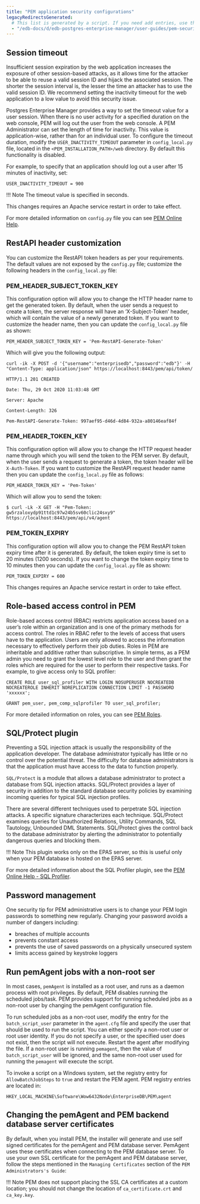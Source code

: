 ```yaml
---
title: "PEM application security configurations"
legacyRedirectsGenerated:
  # This list is generated by a script. If you need add entries, use the `legacyRedirects` key.
  - "/edb-docs/d/edb-postgres-enterprise-manager/user-guides/pem-security-guide/8.0/pem_application_configuration.html"
---
```


## Session timeout

Insufficient session expiration by the web application increases the exposure of other session-based attacks, as it allows time for the attacker to be able to reuse a valid session ID and hijack the associated session. The shorter the session interval is, the lesser the time an attacker has to use the valid session ID. We recommend setting the inactivity timeout for the web application to a low value to avoid this security issue.

Postgres Enterprise Manager provides a way to set the timeout value for a user session. When there is no user activity for a specified duration on the web console, PEM will log out the user from the web console. A PEM Administrator can set the length of time for inactivity. This value is application-wise, rather than for an individual user. To configure the timeout duration, modify the `USER_INACTIVITY_TIMEOUT` parameter in `config_local.py` file, located in the `<PEM_INSTALLATION_PATH>/web` directory. By default this functionality is disabled.

For example, to specify that an application should log out a user after 15 minutes of inactivity, set:

`USER_INACTIVITY_TIMEOUT = 900`

!!! Note
    The timeout value is specified in seconds.

This changes requires an Apache service restart in order to take effect.

For more detailed information on `config.py` file you can see [PEM Online Help](/pem/latest/pem_online_help/01_toc_pem_getting_started/03_pem_managing_configuration_settings/).

## RestAPI header customization

You can customize the RestAPI token headers as per your requirements. The default values are not exposed by the `config.py` file; customize the following headers in the `config_local.py` file:

### PEM_HEADER_SUBJECT_TOKEN_KEY

This configuration option will allow you to change the HTTP header name to get the generated token. By default, when the user sends a request to create a token, the server response will have an ‘X-Subject-Token’ header, which will contain the value of a newly generated token. If you want to customize the header name, then you can update the `config_local.py` file as shown:

`PEM_HEADER_SUBJECT_TOKEN_KEY = 'Pem-RestAPI-Generate-Token'`

Which will give you the following output:

`curl -ik -X POST -d '{"username":"enterprisedb","password":"edb"}' -H "Content-Type: application/json" https://localhost:8443/pem/api/token/`

`HTTP/1.1 201 CREATED`

`Date: Thu, 29 Oct 2020 11:03:48 GMT`

`Server: Apache`

`Content-Length: 326`

`Pem-RestAPI-Generate-Token: 997aef95-d46d-4d84-932a-a80146eaf84f`

### PEM_HEADER_TOKEN_KEY

This configuration option will allow you to change the HTTP request header name through which you will send the token to the PEM server. By default, when the user sends a request to generate a token, the token header will be `X-Auth-Token`. If you want to customize the RestAPI request header name then you can update the `config_local.py` file as follows:

`PEM_HEADER_TOKEN_KEY = 'Pem-Token'`

Which will allow you to send the token:

`$ curl -Lk -X GET -H "Pem-Token: gw5rzaloxydp91ttd1c97w24b5sv60clic24sxy9" https://localhost:8443/pem/api/v4/agent`

### PEM_TOKEN_EXPIRY

This configuration option will allow you to change the PEM RestAPI token expiry time after it is generated. By default, the token expiry time is set to 20 minutes (1200 seconds). If you want to change the token expiry time to 10 minutes then you can update the `config_local.py` file as shown:

`PEM_TOKEN_EXPIRY = 600`

This changes requires an Apache service restart in order to take effect.

## Role-based access control in PEM

Role-based access control (RBAC) restricts application access based on a user’s role within an organization and is one of the primary methods for access control. The roles in RBAC refer to the levels of access that users have to the application. Users are only allowed to access the information necessary to effectively perform their job duties. Roles in PEM are inheritable and additive rather than subscriptive. In simple terms, as a PEM admin you need to grant the lowest level role to the user and then grant the roles which are required for the user to perform their respective tasks. For example, to give access only to SQL profiler:

`CREATE ROLE user_sql_profiler WITH LOGIN NOSUPERUSER NOCREATEDB NOCREATEROLE INHERIT NOREPLICATION CONNECTION LIMIT -1 PASSWORD 'xxxxxx';`

`GRANT pem_user, pem_comp_sqlprofiler TO user_sql_profiler;`

For more detailed information on roles, you can see [PEM Roles](/pem/latest/pem_online_help/01_toc_pem_getting_started/04_pem_roles/).

## SQL/Protect plugin

Preventing a SQL injection attack is usually the responsibility of the application developer. The database administrator typically has little or no control over the potential threat. The difficulty for database administrators is that the application must have access to the data to function properly.

`SQL/Protect` is a module that allows a database administrator to protect a database from SQL injection attacks. SQL/Protect provides a layer of security in addition to the standard database security policies by examining incoming queries for typical SQL injection profiles.

There are several different techniques used to perpetrate SQL injection attacks. A specific signature characterizes each technique. SQL/Protect examines queries for Unauthorized Relations, Utility Commands, SQL Tautology, Unbounded DML Statements. SQL/Protect gives the control back to the database administrator by alerting the administrator to potentially dangerous queries and blocking them.

!!! Note
    This plugin works only on the EPAS server, so this is useful only when your PEM database is hosted on the EPAS server.

For more detailed information about the SQL Profiler plugin, see the [PEM Online Help - SQL Profiler](/pem/latest/pem_online_help/07_toc_pem_sql_profiler/).

## Password management

One security tip for PEM administrative users is to change your PEM login passwords to something new regularly. Changing your password avoids a number of dangers including:

-   breaches of multiple accounts
-   prevents constant access
-   prevents the use of saved passwords on a physically unsecured system
-   limits access gained by keystroke loggers

## Run pemAgent jobs with a non-root ser

In most cases, `pemAgent` is installed as a root user, and runs as a daemon process with root privileges. By default, PEM disables running the scheduled jobs/task. PEM provides support for running scheduled jobs as a non-root user by changing the pemAgent configuration file.

To run scheduled jobs as a non-root user, modify the entry for the `batch_script_user` parameter in the `agent.cfg` file and specify the user that should be used to run the script. You can either specify a non-root user or root user identity. If you do not specify a user, or the specified user does not exist, then the script will not execute. Restart the agent after modifying the file. If a non-root user is running `pemagent`, then the value of `batch_script_user` will be ignored, and the same non-root user used for running the `pemagent` will execute the script.

To invoke a script on a Windows system, set the registry entry for `AllowBatchJobSteps` to `true` and restart the PEM agent. PEM registry entries are located in:

`HKEY_LOCAL_MACHINE\Software\Wow6432Node\EnterpriseDB\PEM\agent`

## Changing the pemAgent and PEM backend database server certificates

By default, when you install PEM, the installer will generate and use self signed certificates for the pemAgent and PEM database server. PemAgent uses these certificates when connecting to the PEM database server. To use your own SSL certificate for the pemAgent and PEM database server, follow the steps mentioned in the `Managing Certificates` section of the `PEM Administrators's Guide`:

!!! Note
    PEM does not support placing the SSL CA certificates at a custom location; you should not change the location of `ca_certificate.crt` and `ca_key.key`.

